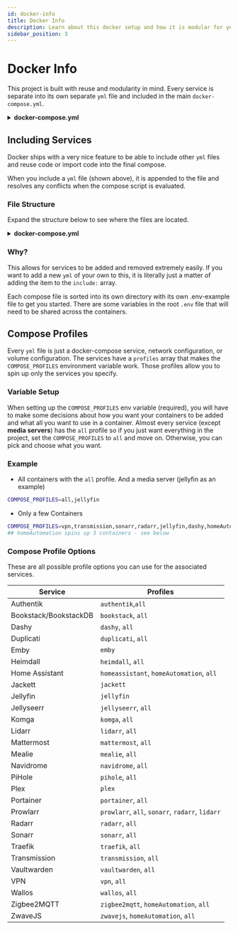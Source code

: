 ```yaml
---
id: docker-info
title: Docker Info
description: Learn about this docker setup and how it is modular for you.
sidebar_position: 3
---
```


# Docker Info

This project is built with reuse and modularity in mind. Every service is separate into its own separate `yml` file and included in the main `docker-compose.yml`.

<details>
    <summary><strong>docker-compose.yml</strong></summary>

```yml
# All colon based stuff is <external>:<internal> -- external being the host machine, internal being the container itself.
# Ports in this instance cannot conflict and must be unique on the internal side.
# i.e. everything cannot run on port 8080

############ OTHER NOTES ############
# The system data will be placed in this project directory by default if you change nothing
# Data is placed in .containers and is .gitignored already
# arm64v8 = Apple Silicon Based Macs

name: home-media-docker
include:
  ####### NETWORK STUFF ########
  - ./compose-files/traefik/traefik-compose.yml
  - ./compose-files/authentik/authentik.yml
  - ./compose-files/vpn/vpn.yml
  - ./compose-files/transmission/transmission.yml ##  --profile vpn
  - ./compose-files/duplicati/duplicati.yml ## --profile vpn
  - ./compose-files/pihole/pihole.yml ## --profile vpn

  ####### NOTES ########
  - ./compose-files/bookstack/bookstack.yml

  ####### CONTAINER MANAGEMENT ########
  - ./compose-files/portainer/portainer.yml

  ####### MEDIA CONSUMPTION ########
  - ./compose-files/emby/emby.yml ## --profile emby
  - ./compose-files/plex/plex.yml ## --profile plex
  - ./compose-files/jellyfin/jellyfin.yml ## --profile jellyfin
  - ./compose-files/komga/komga.yml
  - ./compose-files/navidrome/navidrome.yml

  ####### MEDIA MANAGEMENT ########
  - ./compose-files/jellyseerr/jellyseerr.yml
  - ./compose-files/sonarr/sonarr.yml
  - ./compose-files/radarr/radarr.yml
  - ./compose-files/lidarr/lidarr.yml
  - ./compose-files/prowlarr/prowlarr.yml
  - ./compose-files/jackett/jackett.yml ## --profile jackett

  ####### DASHBOARDS ########
  - ./compose-files/dashy/dashy.yml
  - ./compose-files/heimdall/heimdall.yml ## --profile heimdall

  ####### DOCKER VOLUMES AND NETWORK CONFIG ########
  - ./compose-files/optional-mounted-volumes.yml
  - ./compose-files/networks.yml

  ######## HOME AUTOMATION CONTAINERS #############
  - ./compose-files/homeassistant/homeassistant.yml
  - ./compose-files/zwavejs/zwavejs.yml
  - ./compose-files/zigbee2mqtt/zigbee2mqtt.yml

  ######## FAMILY STUFF ###################
  - ./compose-files/mealie/mealie.yml
  - ./compose-files/mattermost/mattermost.yml
  - ./compose-files/wallos/wallos.yml

  ######## PASSWORD MANAGER ###################
  - ./compose-files/vaultwarden/vaultwarden.yml
```

</details>

## Including Services

Docker ships with a very nice feature to be able to include other `yml` files and reuse code or import code into the final compose.

When you include a `yml` file (shown above), it is appended to the file and resolves any conflicts when the compose script is evaluated.

### File Structure

Expand the structure below to see where the files are located.

<details>
    <summary><strong>docker-compose.yml</strong></summary>

```bash
Home-Media-Docker/
├── compose-files <--------- Add files in this directory
│   ├── authentik
│   │   ├── .env-example
│   │   └── authentik.yml
│   ├── bookstack
│   │   ├── .env-example
│   │   └── bookstack.yml
│   ├── dashy
│   │   ├── .env-example
│   │   └── dashy.yml
│   ├── duplicati
│   │   ├── .env-example
│   │   └── duplicati.yml
│   ├── emby
│   │   ├── .env-example
│   │   └── emby.yml
│   ├── heimdall
│   │   ├── .env-example
│   │   └── heimdall.yml
│   ├── homeassistant
│   │   ├── .env-example
│   │   └── homeassistant.yml
│   ├── jackett
│   │   ├── .env-example
│   │   └── jackett.yml
│   ├── jellyfin
│   │   ├── .env-example
│   │   └── jellyfin.yml
│   ├── jellyseerr
│   │   ├── .env-example
│   │   └── jellyseerr.yml
│   ├── komga
│   │   ├── .env-example
│   │   └── komga.yml
│   ├── lidarr
│   │   ├── .env-example
│   │   └── lidarr.yml
│   ├── mattermost
│   │   ├── .env-example
│   │   └── mattermost.yml
│   ├── mealie
│   │   ├── .env-example
│   │   └── mealie.yml
│   ├── navidrome
│   │   ├── .env-example
│   │   └── navidrome.yml
│   ├── networks.yml
│   ├── optional-mounted-volumes.yml
│   ├── pihole
│   │   ├── .env-example
│   │   └── pihole.yml
│   ├── plex
│   │   ├── .env-example
│   │   └── plex.yml
│   ├── portainer
│   │   ├── .env-example
│   │   └── portainer.yml
│   ├── prowlarr
│   │   ├── .env-example
│   │   └── prowlarr.yml
│   ├── radarr
│   │   ├── .env-example
│   │   └── radarr.yml
│   ├── sonarr
│   │   ├── .env-example
│   │   └── sonarr.yml
│   ├── traefik
│   │   ├── .env-example
│   │   └── traefik-compose.yml
│   ├── transmission
│   │   ├── .env-example
│   │   └── transmission.yml
│   ├── vaultwarden
│   │   ├── .env-example
│   │   └── vaultwarden.yml
│   ├── vpn
│   │   ├── .env-example
│   │   └── vpn.yml
│   ├── wallos
│   │   ├── .env-example
│   │   └── wallos.yml
│   ├── zigbee2mqtt
│   │   ├── .env-example
│   │   └── zigbee2mqtt.yml
│   └── zwavejs
│   │    ├── .env-example
│   │    └── zwavejs.yml
├── dashy-config.yml <------ Configuration for Dashy the dashboard
├── docker-compose.yml <------ Main compose file. Add includes here
├── scripts <------ Helper scripts directory
│   ├── README.md
│   ├── config-check.sh
│   ├── copyenv.sh
│   ├── hassio.sh
│   ├── startup.sh
│   └── tearDown.sh
└── traefik-data <---- Traefik config files (do not delete if you want to use traefik)
    ├── acme.json
    ├── config.yml
    └── traefik.yml
```

</details>

### Why?

This allows for services to be added and removed extremely easily. If you want to add a new `yml` of your own to this, it is literally just a matter of adding the item to the `include:` array.

Each compose file is sorted into its own directory with its own .env-example file to get you started. There are some variables in the root `.env` file that will need to be shared across the containers.

## Compose Profiles

Every `yml` file is just a docker-compose service, network configuration, or volume configuration. The services have a `profiles` array that makes the `COMPOSE_PROFILES` environment variable work. Those profiles allow you to spin up only the services you specify.

### Variable Setup

When setting up the `COMPOSE_PROFILES` env variable (required), you will have to make some decisions about how you want your containers to be added and what all you want to use in a container. Almost every service (except **media servers**) has the `all` profile so if you just want everything in the project, set the `COMPOSE_PROFILES` to `all` and move on. Otherwise, you can pick and choose what you want.

### Example

- All containers with the `all` profile. And a media server (jellyfin as an example)

```bash
COMPOSE_PROFILES=all,jellyfin
```

- Only a few Containers

```bash
COMPOSE_PROFILES=vpn,transmission,sonarr,radarr,jellyfin,dashy,homeAutomation
## homeAutomation spins up 3 containers - see below
```

### Compose Profile Options

These are all possible profile options you can use for the associated services.

| **Service**           | **Profiles**                                    |
| --------------------- | ----------------------------------------------- |
| Authentik             | `authentik`,`all`                               |
| Bookstack/BookstackDB | `bookstack`, `all`                              |
| Dashy                 | `dashy`, `all`                                  |
| Duplicati             | `duplicati`, `all`                              |
| Emby                  | `emby`                                          |
| Heimdall              | `heimdall`, `all`                               |
| Home Assistant        | `homeassistant`, `homeAutomation`, `all`        |
| Jackett               | `jackett`                                       |
| Jellyfin              | `jellyfin`                                      |
| Jellyseerr            | `jellyseerr`, `all`                             |
| Komga                 | `komga`, `all`                                  |
| Lidarr                | `lidarr`, `all`                                 |
| Mattermost            | `mattermost`, `all`                             |
| Mealie                | `mealie`, `all`                                 |
| Navidrome             | `navidrome`, `all`                              |
| PiHole                | `pihole`, `all`                                 |
| Plex                  | `plex`                                          |
| Portainer             | `portainer`, `all`                              |
| Prowlarr              | `prowlarr`, `all`, `sonarr`, `radarr`, `lidarr` |
| Radarr                | `radarr`, `all`                                 |
| Sonarr                | `sonarr`, `all`                                 |
| Traefik               | `traefik`, `all`                                |
| Transmission          | `transmission`, `all`                           |
| Vaultwarden           | `vaultwarden`, `all`                            |
| VPN                   | `vpn`, `all`                                    |
| Wallos                | `wallos`, `all`                                 |
| Zigbee2MQTT           | `zigbee2mqtt`, `homeAutomation`, `all`          |
| ZwaveJS               | `zwavejs`, `homeAutomation`, `all`              |
